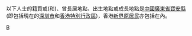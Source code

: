 以下人士的籍貫或(和)、曾長居地點、出生地點或成長地點是[[中國|中國]][[廣東省|廣東省]][[寶安縣|寶安縣]](即包括現在的[[深圳市|深圳市]]和[[香港特別行政區|香港特別行政區]])，香港[[新界原居民|新界原居民]]亦包括在內。 

[[category:广东人|B]]